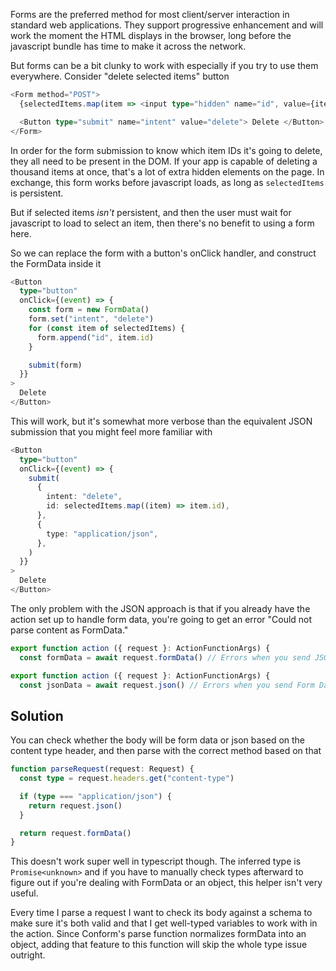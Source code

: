 Forms are the preferred method for most client/server interaction in standard web applications. They support progressive enhancement and will work the moment the HTML displays in the browser, long before the javascript bundle has time to make it across the network.

But forms can be a bit clunky to work with especially if you try to use them everywhere. Consider "delete selected items" button

```ts
<Form method="POST">
  {selectedItems.map(item => <input type="hidden" name="id", value={item.id} />)}

  <Button type="submit" name="intent" value="delete"> Delete </Button>
</Form>
```

In order for the form submission to know which item IDs it's going to delete, they all need to be present in the DOM. If your app is capable of deleting a thousand items at once, that's a lot of extra hidden elements on the page. In exchange, this form works before javascript loads, as long as `selectedItems` is persistent.

But if selected items _isn't_ persistent, and then the user must wait for javascript to load to select an item, then there's no benefit to using a form here.

So we can replace the form with a button's onClick handler, and construct the FormData inside it

```ts
<Button
  type="button"
  onClick={(event) => {
    const form = new FormData()
    form.set("intent", "delete")
    for (const item of selectedItems) {
      form.append("id", item.id)
    }

    submit(form)
  }}
>
  Delete
</Button>
```

This will work, but it's somewhat more verbose than the equivalent JSON submission that you might feel more familiar with

```ts
<Button
  type="button"
  onClick={(event) => {
    submit(
      {
        intent: "delete",
        id: selectedItems.map((item) => item.id),
      },
      {
        type: "application/json",
      },
    )
  }}
>
  Delete
</Button>
```

The only problem with the JSON approach is that if you already have the action set up to handle form data, you're going to get an error "Could not parse content as FormData."

```ts
export function action ({ request }: ActionFunctionArgs) {
  const formData = await request.formData() // Errors when you send JSON
```

```ts
export function action ({ request }: ActionFunctionArgs) {
  const jsonData = await request.json() // Errors when you send Form Data
```

## Solution

You can check whether the body will be form data or json based on the content type header, and then parse with the correct method based on that

```ts
function parseRequest(request: Request) {
  const type = request.headers.get("content-type")

  if (type === "application/json") {
    return request.json()
  }

  return request.formData()
}
```

This doesn't work super well in typescript though. The inferred type is `Promise<unknown>` and if you have to manually check types afterward to figure out if you're dealing with FormData or an object, this helper isn't very useful.

Every time I parse a request I want to check its body against a schema to make sure it's both valid and that I get well-typed variables to work with in the action. Since Conform's parse function normalizes formData into an object, adding that feature to this function will skip the whole type issue outright.

